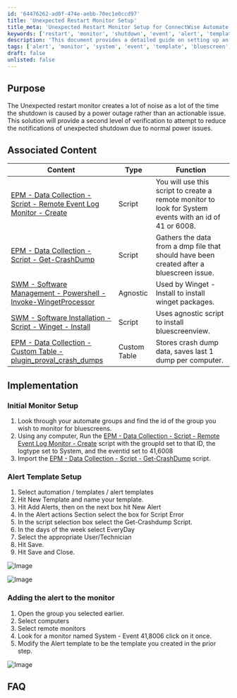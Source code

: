 ```yaml
---
id: '64476262-ad0f-474e-aebb-70ec1e0ccd97'
title: 'Unexpected Restart Monitor Setup'
title_meta: 'Unexpected Restart Monitor Setup for ConnectWise Automate'
keywords: ['restart', 'monitor', 'shutdown', 'event', 'alert', 'template', 'bluescreen', 'power']
description: 'This document provides a detailed guide on setting up an Unexpected Restart Monitor in ConnectWise Automate. It aims to reduce unnecessary notifications caused by power outages by implementing a second level of verification and alert templates for monitoring unexpected shutdowns.'
tags: ['alert', 'monitor', 'system', 'event', 'template', 'bluescreen', 'automation']
draft: false
unlisted: false
---
```

## Purpose

The Unexpected restart monitor creates a lot of noise as a lot of the time the shutdown is caused by a power outage rather than an actionable issue. This solution will provide a second level of verification to attempt to reduce the notifications of unexpected shutdown due to normal power issues.

## Associated Content

| Content                                                                                                   | Type     | Function                                                                                                 |
|-----------------------------------------------------------------------------------------------------------|----------|----------------------------------------------------------------------------------------------------------|
| [EPM - Data Collection - Script - Remote Event Log Monitor - Create](https://proval.itglue.com/DOC-5078775-9742626) | Script   | You will use this script to create a remote monitor to look for System events with an id of 41 or 6008. |
| [EPM - Data Collection - Script - Get-CrashDump](https://proval.itglue.com/DOC-5078775-11956458)          | Script   | Gathers the data from a dmp file that should have been created after a bluescreen issue.                |
| [SWM - Software Management - Powershell - Invoke-WingetProcessor](https://proval.itglue.com/DOC-5078775-11310973) | Agnostic | Used by Winget - Install to install winget packages.                                                    |
| [SWM - Software Installation - Script - Winget - Install](https://proval.itglue.com/DOC-5078775-11956636) | Script   | Uses agnostic script to install bluescreenview.                                                         |
| [EPM - Data Collection - Custom Table - plugin_proval_crash_dumps](https://proval.itglue.com/DOC-5078775-11960289) | Custom Table | Stores crash dump data, saves last 1 dump per computer.                                                |

## Implementation

### Initial Monitor Setup

1. Look through your automate groups and find the id of the group you wish to monitor for bluescreens.
2. Using any computer, Run the [EPM - Data Collection - Script - Remote Event Log Monitor - Create](https://proval.itglue.com/DOC-5078775-9742626) script with the groupId set to that ID, the logtype set to System, and the eventid set to 41,6008
3. Import the [EPM - Data Collection - Script - Get-CrashDump](https://proval.itglue.com/DOC-5078775-11956458) script.

### Alert Template Setup

1. Select automation / templates / alert templates
2. Hit New Template and name your template.
3. Hit Add Alerts, then on the next box hit New Alert
4. In the Alert actions Section select the box for Script Error
5. In the script selection box select the Get-Crashdump Script.
6. In the days of the week select EveryDay
7. Select the appropriate User/Technician
8. Hit Save.
9. Hit Save and Close.

![Image](../../static/img/EPM---Data-Collection---Solution--Unexpected-Reboots-caused-by-Bluescreens/image_2.png)

![Image](../../static/img/EPM---Data-Collection---Solution--Unexpected-Reboots-caused-by-Bluescreens/image_3.png)

### Adding the alert to the monitor

1. Open the group you selected earlier.
2. Select computers
3. Select remote monitors
4. Look for a monitor named System - Event 41,8006 click on it once.
5. Modify the Alert template to be the template you created in the prior step.

![Image](../../static/img/EPM---Data-Collection---Solution--Unexpected-Reboots-caused-by-Bluescreens/image_4.png)

## FAQ













